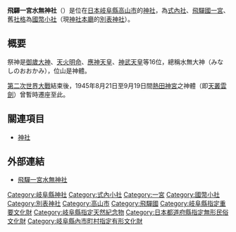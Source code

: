 {{日本神社
| name = 飛驒一宮水無神社
| img = File:Minashi-jinja haiden.jpeg
| img_capt = 拜殿
| image_width = 250px
| nihongo = 飛騨一宮水無神社
| hiragana = ひだいちのみやみなしじんじゃ
| romaji = Hida-Ichinomiya Minashi-Jinja
| location = [[岐阜縣|岐阜縣]][[高山市|高山市]]一之宮町石原5323
| god = 水無大神（御歲大神等16位）
| type = [[式內社|式內社]]（小）・[[飛驒國|飛驒國]][[一宮|一宮]]・[[國幣小社|國幣小社]]・[[別表神社|別表神社]]
| struct = [[流造|流造]]
| open_year = 不詳
| cere_date = 5月2日
|}}

'''飛驒一宮水無神社'''（{{lang|ja|ひだいちのみやみなしじんじゃ}}）是位在[[日本|日本]][[岐阜縣|岐阜縣]][[高山市|高山市]]的[[神社|神社]]，為[[式內社|式內社]]、[[飛驒國|飛驒國]][[一宮|一宮]]、舊[[社格|社格]]為[[國幣小社|國幣小社]]（現[[神社本廳|神社本廳]]的[[別表神社|別表神社]]）。

== 概要 ==
祭神是[[年神|御歲大神]]、[[天火明命|天火明命]]、[[應神天皇|應神天皇]]、[[神武天皇|神武天皇]]等16位，總稱水無大神（{{ja}}みなしのおおかみ），位山是神體。

[[第二次世界大戰|第二次世界大戰]]結束後，1945年8月21日至9月19日間[[熱田神宮|熱田神宮]]之神體（即[[天叢雲劍|天叢雲劍]]）曾暫時遷座至此。

== 關連項目 ==
*[[神社|神社]]

== 外部連結 ==
{{Commonscat|Hida-ichinomiya Minashi-jinja}}
* [http://minashijinjya.or.jp/ 飛驒一宮水無神社]

{{一宮}}
{{近代社格制度}}

[[Category:岐阜縣神社|Category:岐阜縣神社]]
[[Category:式內小社|Category:式內小社]]
[[Category:一宮|Category:一宮]]
[[Category:國幣小社|Category:國幣小社]]
[[Category:別表神社|Category:別表神社]]
[[Category:高山市|Category:高山市]]
[[Category:飛驒國|Category:飛驒國]]
[[Category:岐阜縣指定重要文化財|Category:岐阜縣指定重要文化財]]
[[Category:岐阜縣指定天然紀念物|Category:岐阜縣指定天然紀念物]]
[[Category:日本都道府縣指定無形民俗文化財|Category:日本都道府縣指定無形民俗文化財]]
[[Category:岐阜縣內市町村指定有形文化財|Category:岐阜縣內市町村指定有形文化財]]